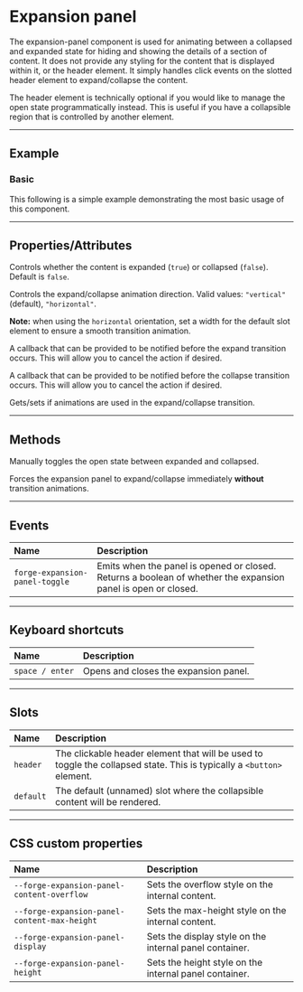 
<PageSection>

# Expansion panel

The expansion-panel component is used for animating between a collapsed and expanded state for hiding and showing the details of a section of content.
It does not provide any styling for the content that is displayed within it, or the header element. It simply handles click events on the slotted header
element to expand/collapse the content.

The header element is technically optional if you would like to manage the open state programmatically instead. This is useful if you have a collapsible
region that is controlled by another element.

</PageSection>

---

<PageSection>

## Example

### Basic

This following is a simple example demonstrating the most basic usage of this component.

<LiveDemo codeHtml={ExpansionPanelDefaultCodeHtml()}>
  <ExpansionPanelDemo />
</LiveDemo>

</PageSection>

---

<PageSection>

## Properties/Attributes

<PropertyDef name="open" type="boolean" defaultValue="">

Controls whether the content is expanded (`true`) or collapsed (`false`). Default is `false`.
  
</PropertyDef>

<PropertyDef name="orientation" type="string" defaultValue="&quot;vertical&quot;">

Controls the expand/collapse animation direction. Valid values: `"vertical"` (default), `"horizontal"`.

**Note:** when using the `horizontal` orientation, set a width for the default slot element to ensure a smooth transition animation.
  
</PropertyDef>

<PropertyDef name="openCallback" type="() => void | Promise<void>" attr={false} defaultValue="undefined">

A callback that can be provided to be notified before the expand transition occurs. This will allow you to cancel the action if desired.
  
</PropertyDef>

<PropertyDef name="closeCallback" type="() => void | Promise<void>" attr={false} defaultValue="undefined">

A callback that can be provided to be notified before the collapse transition occurs. This will allow you to cancel the action if desired.
  
</PropertyDef>

<PropertyDef name="useAnimations" type="boolean" defaultValue="true">

Gets/sets if animations are used in the expand/collapse transition.
  
</PropertyDef>

</PageSection>

---

<PageSection>

## Methods

<MethodDef name="toggle(): void;">

Manually toggles the open state between expanded and collapsed.

</MethodDef>

<MethodDef name="setOpenImmediate(open: boolean): void;">

Forces the expansion panel to expand/collapse immediately **without** transition animations.

</MethodDef>

</PageSection>

---

<PageSection>

## Events

| Name                          | Description
| :-----------------------------| :----------------------
| `forge-expansion-panel-toggle`  | Emits when the panel is opened or closed. Returns a boolean of whether the expansion panel is open or closed.

</PageSection>

---

<PageSection>

## Keyboard shortcuts

| Name                                | Description
| :-----------------------------------| :----------------
| `space / enter`                     | Opens and closes the expansion panel.

</PageSection>

---

<PageSection>

## Slots

| Name                          | Description
| :-----------------------------| :----------------------
| `header`                      | The clickable header element that will be used to toggle the collapsed state. This is typically a `<button>` element.
| `default`                     | The default (unnamed) slot where the collapsible content will be rendered.

</PageSection>

---

<PageSection>

## CSS custom properties

| Name                                       | Description
| :------------------------------------------| :----------------------
| `--forge-expansion-panel-content-overflow`   | Sets the overflow style on the internal content.
| `--forge-expansion-panel-content-max-height` | Sets the max-height style on the internal content.
| `--forge-expansion-panel-display`            | Sets the display style on the internal panel container.
| `--forge-expansion-panel-height`             | Sets the height style on the internal panel container.

</PageSection>
